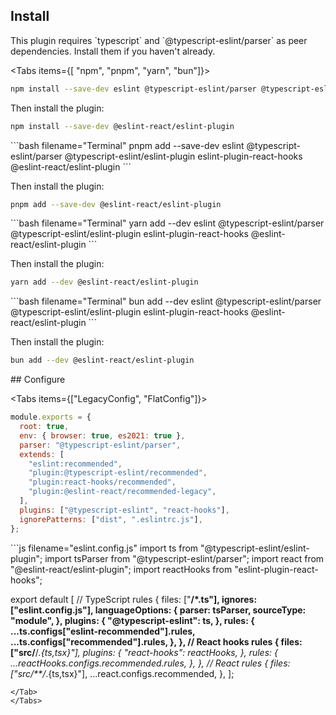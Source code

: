 

## Install

<Info>
This plugin requires `typescript` and `@typescript-eslint/parser` as peer dependencies. Install them if you haven't already.
</Info>

<Tabs items={[ "npm", "pnpm", "yarn", "bun"]}>
<Tab>
```bash filename="Terminal"
npm install --save-dev eslint @typescript-eslint/parser @typescript-eslint/eslint-plugin eslint-plugin-react-hooks @eslint-react/eslint-plugin
```

Then install the plugin:

```bash filename="Terminal"
npm install --save-dev @eslint-react/eslint-plugin
```
</Tab>
<Tab>
```bash filename="Terminal"
pnpm add --save-dev eslint @typescript-eslint/parser @typescript-eslint/eslint-plugin eslint-plugin-react-hooks @eslint-react/eslint-plugin
```

Then install the plugin:

```bash filename="Terminal"
pnpm add --save-dev @eslint-react/eslint-plugin
```
</Tab>
<Tab>
```bash filename="Terminal"
yarn add --dev eslint @typescript-eslint/parser @typescript-eslint/eslint-plugin eslint-plugin-react-hooks @eslint-react/eslint-plugin
```

Then install the plugin:

```bash filename="Terminal"
yarn add --dev @eslint-react/eslint-plugin
```
</Tab>
<Tab>
```bash filename="Terminal"
bun add --dev eslint @typescript-eslint/parser @typescript-eslint/eslint-plugin eslint-plugin-react-hooks @eslint-react/eslint-plugin
```

Then install the plugin:

```bash filename="Terminal"
bun add --dev @eslint-react/eslint-plugin
```
</Tab>
</Tabs>
## Configure

<Tabs items={["LegacyConfig", "FlatConfig"]}>
<Tab>
```js filename=".eslintrc.js"
module.exports = {
  root: true,
  env: { browser: true, es2021: true },
  parser: "@typescript-eslint/parser",
  extends: [
    "eslint:recommended",
    "plugin:@typescript-eslint/recommended",
    "plugin:react-hooks/recommended",
    "plugin:@eslint-react/recommended-legacy",
  ],
  plugins: ["@typescript-eslint", "react-hooks"],
  ignorePatterns: ["dist", ".eslintrc.js"],
};
```
</Tab>
<Tab>
```js filename="eslint.config.js"
import ts from "@typescript-eslint/eslint-plugin";
import tsParser from "@typescript-eslint/parser";
import react from "@eslint-react/eslint-plugin";
import reactHooks from "eslint-plugin-react-hooks";

export default [
  // TypeScript rules
  {
    files: ["**/*.ts"],
    ignores: ["eslint.config.js"],
    languageOptions: {
      parser: tsParser,
      sourceType: "module",
    },
    plugins: {
      "@typescript-eslint": ts,
    },
    rules: {
      ...ts.configs["eslint-recommended"].rules,
      ...ts.configs["recommended"].rules,
    },
  },
  // React hooks rules
  {
    files: ["src/**/*.{ts,tsx}"],
    plugins: {
      "react-hooks": reactHooks,
    },
    rules: {
      ...reactHooks.configs.recommended.rules,
    },
  },
  // React rules
  {
    files: ["src/**/*.{ts,tsx}"],
    ...react.configs.recommended,
  },
];
```
</Tab>
</Tabs>
